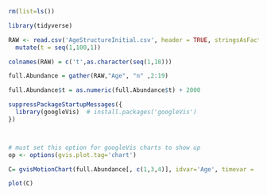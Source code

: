 ```r

rm(list=ls())

library(tidyverse)

RAW <- read.csv('AgeStructureInitial.csv', header = TRUE, stringsAsFactors = FALSE) %>%
  mutate(t = seq(1,100,1))

colnames(RAW) = c('t',as.character(seq(1,18)))

full.Abundance = gather(RAW,"Age", "n" ,2:19) 

full.Abundance$t = as.numeric(full.Abundance$t) + 2000

```



```r
suppressPackageStartupMessages({
  library(googleVis)  # install.packages('googleVis')
})



# must set this option for googleVis charts to show up
op <- options(gvis.plot.tag='chart')
```


```r

C= gvisMotionChart(full.Abundance[, c(1,3,4)], idvar='Age', timevar = 't', sizevar = 'n')

plot(C)



```
